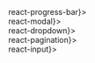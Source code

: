 
<Section
	title={{
		content: '1.8.2',
		date: '2022-05-30',
		tag: 'New'
	}}
	border={ true }
	style={{ paddingTop: 0 }}>
	<List title="Improvements" id="components-improvements--1-8-2">
		<div label={<Code small={true}>react-progress-bar</Code>}>
			<div label="Comparing a string and a number with strict operator is pointless." />
			<div label="Using isNaN may lead to unexpected results." />
		</div>
		<div label={<Code small={true}>react-modal</Code>}>
			<div label="Missing cleanup of timer in componentDidMount." />
		</div>
		<div label={<Code small={true}>react-dropdown</Code>}>
			<div label="Using component state to compute could lead to undesired behavior." />
			<div label="Case clause is duplicated." />
		</div>
	</List>
	<List title="Bug Fixes" id="components-bugs--1-8-2">
		<div label={<Code small={true}>react-pagination</Code>}>
			<div label="Repeated property." />
		</div>
		<div label={<Code small={true}>react-input</Code>}>
			<div label="Class identifier is wrong." />
		</div>
	</List>
</Section>
